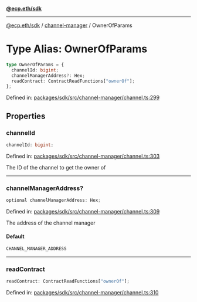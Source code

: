 [**@ecp.eth/sdk**](../../index.mdx)

***

[@ecp.eth/sdk](/sdk-reference/index.mdx) / [channel-manager](/sdk-reference/channel-manager/index.mdx) / OwnerOfParams

# Type Alias: OwnerOfParams

```ts
type OwnerOfParams = {
  channelId: bigint;
  channelManagerAddress?: Hex;
  readContract: ContractReadFunctions["ownerOf"];
};
```

Defined in: [packages/sdk/src/channel-manager/channel.ts:299](https://github.com/ecp-eth/comments-monorepo/blob/main/packages/sdk/src/channel-manager/channel.ts#L299)

## Properties

### channelId

```ts
channelId: bigint;
```

Defined in: [packages/sdk/src/channel-manager/channel.ts:303](https://github.com/ecp-eth/comments-monorepo/blob/main/packages/sdk/src/channel-manager/channel.ts#L303)

The ID of the channel to get the owner of

***

### channelManagerAddress?

```ts
optional channelManagerAddress: Hex;
```

Defined in: [packages/sdk/src/channel-manager/channel.ts:309](https://github.com/ecp-eth/comments-monorepo/blob/main/packages/sdk/src/channel-manager/channel.ts#L309)

The address of the channel manager

#### Default

```ts
CHANNEL_MANAGER_ADDRESS
```

***

### readContract

```ts
readContract: ContractReadFunctions["ownerOf"];
```

Defined in: [packages/sdk/src/channel-manager/channel.ts:310](https://github.com/ecp-eth/comments-monorepo/blob/main/packages/sdk/src/channel-manager/channel.ts#L310)

